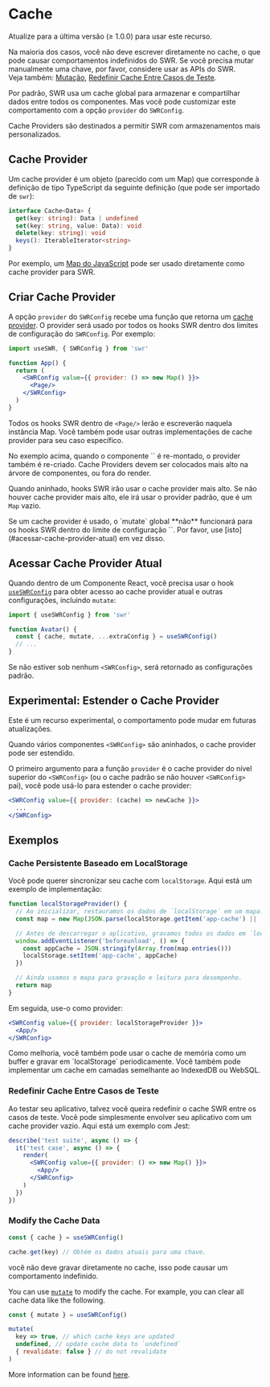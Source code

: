 
# Cache

<Callout>
    Atualize para a última versão (≥ 1.0.0) para usar este recurso.
</Callout>

<Callout emoji="⚠️">

Na maioria dos casos, você não deve escrever diretamente no cache, o que pode causar comportamentos indefinidos do SWR.
Se você precisa mutar manualmente uma chave, por favor, considere usar as APIs do SWR.<br />
Veja também: [Mutação](/docs/mutation), [Redefinir Cache Entre Casos de Teste](#redefinir-cache-entre-casos-de-teste).

</Callout>

Por padrão, SWR usa um cache global para armazenar e compartilhar dados entre todos os componentes. Mas você pode customizar este comportamento com a opção `provider` do `SWRConfig`.

Cache Providers são destinados a permitir SWR com armazenamentos mais personalizados.

## Cache Provider

Um cache provider é um objeto (parecido com um Map) que corresponde à definição de tipo TypeScript da seguinte definição (que pode ser importado de `swr`):

```typescript
interface Cache<Data> {
  get(key: string): Data | undefined
  set(key: string, value: Data): void
  delete(key: string): void
  keys(): IterableIterator<string>
}
```

Por exemplo, um [Map do JavaScript](https://developer.mozilla.org/en-US/docs/Web/JavaScript/Reference/Global_Objects/Map) pode ser usado diretamente como cache provider para SWR.

## Criar Cache Provider

A opção `provider` do `SWRConfig` recebe uma função que retorna um [cache provider](#cache-provider). O provider será usado por todos os hooks SWR dentro dos limites de configuração do `SWRConfig`. Por exemplo:

```jsx
import useSWR, { SWRConfig } from 'swr'

function App() {
  return (
    <SWRConfig value={{ provider: () => new Map() }}>
      <Page/>
    </SWRConfig>
  )
}
```

Todos os hooks SWR dentro de `<Page/>` lerão e escreverão naquela instância Map. Você também pode usar outras implementações de cache provider para seu caso específico.

<Callout>
    No exemplo acima, quando o componente `<App/>` é re-montado, o provider também é re-criado. Cache Providers devem ser colocados mais alto na árvore de componentes, ou fora do render.
</Callout>


<div className="my-8">
  <Cache/>
</div>

Quando aninhado, hooks SWR irão usar o cache provider mais alto. Se não houver cache provider mais alto, ele irá usar o provider padrão, que é um `Map` vazio.

<Callout emoji="⚠️">
    Se um cache provider é usado, o `mutate` global **não** funcionará para os hooks SWR dentro do limite de configuração `<SWRConfig>`. Por favor, use [isto](#acessar-cache-provider-atual) em vez disso.
</Callout>

## Acessar Cache Provider Atual

Quando dentro de um Componente React, você precisa usar o hook [`useSWRConfig`](/docs/global-configuration#acesso-às-configurações-globais) para obter acesso ao cache provider atual e outras configurações, incluindo `mutate`:

```jsx
import { useSWRConfig } from 'swr'

function Avatar() {
  const { cache, mutate, ...extraConfig } = useSWRConfig()
  // ...
}
```

Se não estiver sob nenhum `<SWRConfig>`, será retornado as configurações padrão.

## Experimental: Estender o Cache Provider

<Callout emoji="🧪">
   Este é um recurso experimental, o comportamento pode mudar em futuras atualizações.
</Callout>

Quando vários componentes `<SWRConfig>` são aninhados, o cache provider pode ser estendido.

O primeiro argumento para a função `provider` é o cache provider do nível superior do `<SWRConfig>` (ou o cache padrão se não houver `<SWRConfig>` pai), você pode usá-lo para estender o cache provider:

```jsx
<SWRConfig value={{ provider: (cache) => newCache }}>
  ...
</SWRConfig>
```

## Exemplos

### Cache Persistente Baseado em LocalStorage

Você pode querer sincronizar seu cache com `localStorage`. Aqui está um exemplo de implementação:

```jsx
function localStorageProvider() {
  // Ao inicializar, restauramos os dados de `localStorage` em um mapa.
  const map = new Map(JSON.parse(localStorage.getItem('app-cache') || '[]'))

  // Antes de descarregar o aplicativo, gravamos todos os dados em `localStorage`.
  window.addEventListener('beforeunload', () => {
    const appCache = JSON.stringify(Array.from(map.entries()))
    localStorage.setItem('app-cache', appCache)
  })

  // Ainda usamos o mapa para gravação e leitura para desempenho.
  return map
}
```

Em seguida, use-o como provider:

```jsx
<SWRConfig value={{ provider: localStorageProvider }}>
  <App/>
</SWRConfig>
```

<Callout>
  Como melhoria, você também pode usar o cache de memória como um buffer e gravar em `localStorage` periodicamente. Você também pode implementar um cache em camadas semelhante ao IndexedDB ou WebSQL.
</Callout>

### Redefinir Cache Entre Casos de Teste

Ao testar seu aplicativo, talvez você queira redefinir o cache SWR entre os casos de teste. Você pode simplesmente envolver seu aplicativo com um cache provider vazio. Aqui está um exemplo com Jest:

```jsx
describe('test suite', async () => {
  it('test case', async () => {
    render(
      <SWRConfig value={{ provider: () => new Map() }}>
        <App/>
      </SWRConfig>
    )
  })
})
```

### Modify the Cache Data

```jsx
const { cache } = useSWRConfig()

cache.get(key) // Obtém os dados atuais para uma chave.
```

<Callout emoji="🚨" type="error">
  você não deve gravar diretamente no cache, isso pode causar um comportamento indefinido.
</Callout>

You can use [`mutate`](/docs/mutation) to modify the cache. For example, you can clear all cache data like the following.

```jsx
const { mutate } = useSWRConfig()

mutate(
  key => true, // which cache keys are updated
  undefined, // update cache data to `undefined`
  { revalidate: false } // do not revalidate
)
```

More information can be found [here](/docs/arguments#multiple-arguments).
